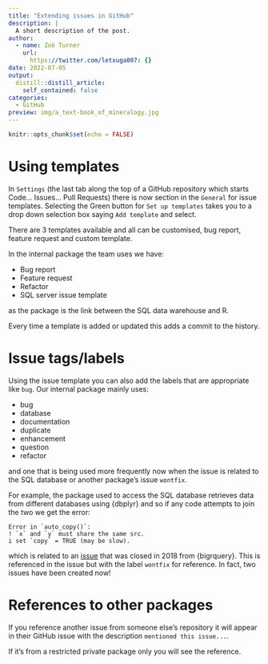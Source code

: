 ```yaml
---
title: "Extending issues in GitHub"
description: |
  A short description of the post.
author:
  - name: Zoë Turner
    url:
      https://twitter.com/letxuga007: {}
date: 2022-07-05
output:
  distill::distill_article:
    self_contained: false
categories:
  - GitHub
preview: img/a_text-book_of_mineralogy.jpg
---
```



```r
knitr::opts_chunk$set(echo = FALSE)
```

# Using templates

In `Settings` (the last tab along the top of a GitHub repository which starts Code... Issues... Pull Requests) there is now section in the `General` for issue templates. Selecting the Green button for `Set up templates` takes you to a drop down selection box saying `Add template` and select.

There are 3 templates available and all can be customised, bug report, feature request and custom template.

In the internal package the team uses we have:

* Bug report
* Feature request
* Refactor
* SQL server issue template

as the package is the link between the SQL data warehouse and R.

Every time a template is added or updated this adds a commit to the history.

# Issue tags/labels

Using the issue template you can also add the labels that are appropriate like `bug`. Our internal package mainly uses:

* bug
* database
* documentation
* duplicate
* enhancement
* question
* refactor

and one that is being used more frequently now when the issue is related to the SQL database or another package's issue `wontfix`.

For example, the package used to access the SQL database retrieves data from different databases using {dbplyr} and so if any code attempts to join the two we get the error:

```
Error in `auto_copy()`:
! `x` and `y` must share the same src.
i set `copy` = TRUE (may be slow).
```

which is related to an [issue](https://github.com/r-dbi/bigrquery/issues/219#issuecomment-703219907) that was closed in 2018 from {bigrquery}. This is referenced in the issue but with the label `wontfix` for reference. In fact, two issues have been created now!

# References to other packages

If you reference another issue from someone else's repository it will appear in their GitHub issue with the description `mentioned this issue...`.

If it's from a restricted private package only you will see the reference. 
